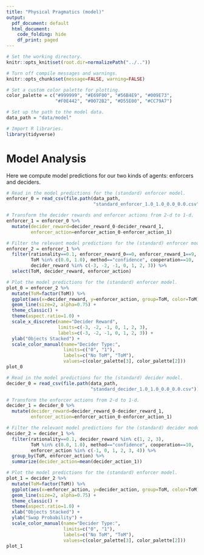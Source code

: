 ```yaml
---
title: "Physical Pragmatics (model)"
output:
  pdf_document: default
  html_document:
    code_folding: hide
    df_print: paged
---
```

  
```r
# Set the working directory.
knitr::opts_knit$set(root.dir=normalizePath("../.."))

# Turn off compile messages and warnings.
knitr::opts_chunk$set(message=FALSE, warning=FALSE)

# Set a custom color palette for plotting.
color_palette = c("#999999", "#E69F00", "#56B4E9", "#009E73",
                  "#F0E442", "#0072B2", "#D55E00", "#CC79A7")

# Set up the path to the model data.
data_path = "data/model"
```

```r
# Import R libraries.
library(tidyverse)
```

# Model Analysis

Here we compute model predictions for our two kinds of agents: enforcers and deciders.

```r
# Read in the model predictions for the (standard) enforcer model.
enforcer_0 = read_csv(file.path(data_path,
                                "standard_enforcer_1.0_1.0_0.0_0.0.csv"))

# Transform the decider rewards and enforcer actions from 2-d to 1-d.
enforcer_1 = enforcer_0 %>%
  mutate(decider_reward=decider_reward_0-decider_reward_1,
         enforcer_action=enforcer_action_0-enforcer_action_1)

# Filter the relevant model predictions for the (standard) enforcer model.
enforcer_2 = enforcer_1 %>%
  filter(rationality==0.1, enforcer_reward_0==0, enforcer_reward_1==9,
         ToM %in% c(0.0, 1.0), method=="confidence", cooperation==10,
         decider_reward %in% c(-3, -2, -1, 0, 1, 2, 3)) %>%
  select(ToM, decider_reward, enforcer_action)

# Plot the model predictions for the (standard) enforcer model.
plot_0 = enforcer_2 %>%
  mutate(ToM=factor(ToM)) %>%
  ggplot(aes(x=decider_reward, y=enforcer_action, group=ToM, color=ToM)) +
  geom_line(size=2, alpha=0.75) +
  theme_classic() +
  theme(aspect.ratio=1.0) +
  scale_x_discrete(name="Decider Reward",
                   limits=c(-3, -2, -1, 0, 1, 2, 3),
                   labels=c(-3, -2, -1, 0, 1, 2, 3)) +
  ylab("Objects Stacked") +
  scale_color_manual(name="Decider Type:",
                     limits=c("0", "1"),
                     labels=c("No ToM", "ToM"),
                     values=c(color_palette[3], color_palette[2]))
plot_0
```

```r
# Read in the model predictions for the (standard) decider model.
decider_0 = read_csv(file.path(data_path,
                               "standard_decider_1.0_1.0_0.0_0.0.csv"))

# Transform the enforcer actions from 2-d to 1-d.
decider_1 = decider_0 %>%
  mutate(decider_reward=decider_reward_0-decider_reward_1,
         enforcer_action=enforcer_action_0-enforcer_action_1)

# Filter the relevant model predictions for the (standard) decider model.
decider_2 = decider_1 %>%
  filter(rationality==0.1, decider_reward %in% c(1, 2, 3),
         ToM %in% c(0.0, 1.0), method=="confidence", cooperation==10,
         enforcer_action %in% c(-1, 0, 1, 2, 3, 4)) %>%
  group_by(ToM, enforcer_action) %>%
  summarize(decider_action=mean(decider_action_1))

# Plot the model predictions for the (standard) enforcer model.
plot_1 = decider_2 %>%
  mutate(ToM=factor(ToM)) %>%
  ggplot(aes(x=enforcer_action, y=decider_action, group=ToM, color=ToM)) +
  geom_line(size=2, alpha=0.75) +
  theme_classic() +
  theme(aspect.ratio=1.0) +
  xlab("Objects Stacked") +
  ylab("Swap Probability") +
  scale_color_manual(name="Decider Type:",
                     limits=c("0", "1"),
                     labels=c("No ToM", "ToM"),
                     values=c(color_palette[3], color_palette[2]))
plot_1
```

